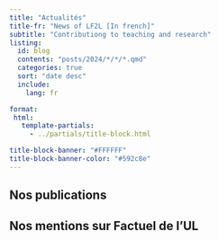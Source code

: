 ```yaml
---
title: "Actualités"
title-fr: "News of LF2L [In french]"
subtitle: "Contributiong to teaching and research"
listing:
  id: blog
  contents: "posts/2024/*/*/*.qmd"
  categories: true
  sort: "date desc"
  include:
    lang: fr

format:
 html:    
   template-partials: 
     - ../partials/title-block.html  

title-block-banner: "#FFFFFF"
title-block-banner-color: "#592c8e"
---
```


## Nos publications

:::{#blog}
:::


## Nos mentions sur Factuel de l'UL

<div class='sk-ww-rss-feed' data-embed-id='25407935'></div><script src='https://widgets.sociablekit.com/rss-feed/widget.js' async defer></script>